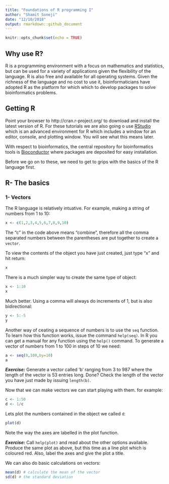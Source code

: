 ```yaml
---
title: "Foundations of R programming I"
author: "Shamit Soneji"
date: "12/10/2018"
output: rmarkdown::github_document
---
```


```r
knitr::opts_chunk$set(echo = TRUE)
```

## Why use R?

R is a programming environment with a focus on mathematics and statistics, but can be used for a variety of applications given the flexibility of the language. R is also free and available for all operating systems. Given the richness of the language and no cost to use it, bioinformaticians have adopted R as the platform for which which to develop packages to solve bioinformatics problems.

## Getting R

Point your browser to http://cran.r-project.org/ to download and install the latest version of R. For these tutorials we are also going o use [RStudio](http://www.rstudio.com/) which is an advanced environment for R which includes a window for an editor, console, and plotting window. You will see what this means later.

With respect to bioinformatics, the central repository for bioinformatics tools is [Bioconductor](http://www.bioconductor.org) where packages are deposited for easy installation.

Before we go on to these, we need to get to grips with the basics of the R language first.

## R- The basics

### 1- Vectors

The R language is relatively intuative. For example, making a string of numbers from 1 to 10:

```r
x <- c(1,2,3,4,5,6,7,8,9,10)
```
The "c" in the code above means "combine", therefore all the comma separated numbers between the parentheses are put together to create a `vector`.

To view the contents of the object you have just created, just type "x" and hit return:

```r
x
```

There is a much simpler way to create the same type of object:

```r
x <- 1:10
x
```
Much better. Using a comma will always do increments of 1, but is also bidirectional:

```r
y <- 5:-5
y
```
Another way of ceating a sequence of numbers is to use the `seq` function. To learn how this function works, issue the command `help(seq)`. In R you can get a manual for any function using the `help()` command. To generate a vector of numbers from 1 to 100 in steps of 10 we need:

```r
a <- seq(0,100,by=10)
a
```
***Exercise:*** Generate a vector called 'b' ranging from 3 to 987 where the length of the vector is 53 entries long.
Done? Check the length of the vector you have just made by issuing `length(b)`.

Now that we can make vectors we can start playing with them. for example:
```r
c <- 1:50
d <- 1/c
```
Lets plot the numbers contained in the object we called `d`:

```r
plot(d)
```
Note the way the axes are labelled in the plot function.

***Exercise:*** Call `help(plot)` and read about the other options available. Produce the same plot as above, but this time as a line plot which is coloured red. Also, label the axes and give the plot a title.

We can also do basic calculations on vectors:

```r
mean(d) # calculate the mean of the vector
sd(d) # the standard deviation
```




